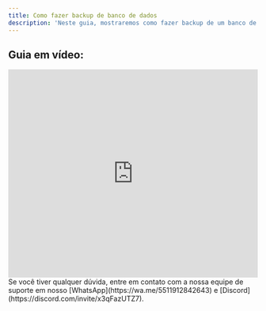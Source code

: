 ```yaml
---
title: Como fazer backup de banco de dados
description: 'Neste guia, mostraremos como fazer backup de um banco de dados.'
---
```


## Guia em vídeo:
<iframe
  width="100%"
  height="422"
  src="https://www.youtube.com/embed/4dWxsXKyOBc?si=C11-JHGlw_8N1zWf"
  title="YouTube video player"
  frameborder="0"
  allow="accelerometer; autoplay; clipboard-write; encrypted-media; gyroscope; picture-in-picture"
  allowfullscreen
></iframe>

<Check>
Se você tiver qualquer dúvida, entre em contato com a nossa equipe de suporte
em nosso [WhatsApp](https://wa.me/5511912842643) 
e [Discord](https://discord.com/invite/x3qFazUTZ7).
</Check>